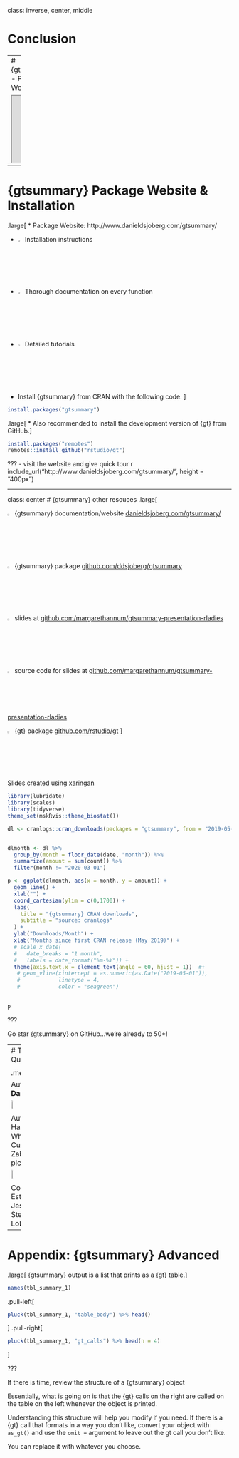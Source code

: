 class: inverse, center, middle

# Conclusion

---
# {gtsummary} - Package Website

<iframe src="http://www.danieldsjoberg.com/gtsummary/" scrolling= "yes" width = "950%" height = 90%"></iframe>

---

# {gtsummary} Package Website & Installation

.large[
* Package Website: http://www.danieldsjoberg.com/gtsummary/

  * <img src = "images/open-book-white.png" width="2.4%" height="2.4%"> Installation instructions
  
  * <img src = "images/open-book-white.png" width="2.4%" height="2.4%"> Thorough documentation on every function
  
  * <img src = "images/open-book-white.png" width="2.4%" height="2.4%"> Detailed tutorials 
  
* Install {gtsummary} from CRAN with the following code: 
]

``` r
install.packages("gtsummary")          
```

.large[
* Also recommended to install the development version of {gt} from GitHub.
]
``` r
install.packages("remotes")
remotes::install_github("rstudio/gt")        
```



???
- visit the website and give quick tour
r include_url("http://www.danieldsjoberg.com/gtsummary/", height = "400px")

---

class: center
# {gtsummary} other resouces
.large[


<img src = "images/open-book-white.png" width="2.4%" height="2.4%"> {gtsummary} documentation/website <a href="http://www.danieldsjoberg.com/gtsummary/">danieldsjoberg.com/gtsummary/</a>

<img src = "images/github_icon.png" width="2.4%" height="2.4%"> {gtsummary} package <a href="https://github.com/ddsjoberg/gtsummary">github.com/ddsjoberg/gtsummary</a>

<img src = "images/slide_show_icon.png" width="2.4%" height="2.4%"> slides at <a href="https://github.com/margarethannum/gtsummary-presentation-rladies">github.com/margarethannum/gtsummary-presentation-rladies</a>  

<img src = "images/github_icon.png" width="2.4%" height="2.4%"> source code for slides at <a href="https://github.com/margarethannum/gtsummary-presentation-rladies">github.com/margarethannum/gtsummary-presentation-rladies</a>

<img src = "images/github_icon.png" width="2.4%" height="2.4%"> {gt} package <a href="https://github.com/rstudio/gt">github.com/rstudio/gt</a>
]

Slides created using [xaringan](https://github.com/yihui/xaringan)

```r
library(lubridate)
library(scales)
library(tidyverse)
theme_set(mskRvis::theme_biostat())

dl <- cranlogs::cran_downloads(packages = "gtsummary", from = "2019-05-01", to = "last-day")


dlmonth <- dl %>% 
  group_by(month = floor_date(date, "month")) %>% 
  summarize(amount = sum(count)) %>% 
  filter(month != "2020-03-01")

p <- ggplot(dlmonth, aes(x = month, y = amount)) +
  geom_line() + 
  xlab("") +
  coord_cartesian(ylim = c(0,1700)) +
  labs(
    title = "{gtsummary} CRAN downloads",
    subtitle = "source: cranlogs"
  ) +
  ylab("Downloads/Month") +
  xlab("Months since first CRAN release (May 2019)") +
  # scale_x_date(
  #   date_breaks = "1 month",
  #   labels = date_format("%m-%Y")) +
  theme(axis.text.x = element_text(angle = 60, hjust = 1))  #+
   # geom_vline(xintercept = as.numeric(as.Date("2019-05-01")),
   #            linetype = 4,
   #            color = "seagreen")
  

p
```


???

Go star {gtsummary} on GitHub...we're already to 50+!


---
# Thank you! Questions?

.medium[
<img src="images/sjoberg.jpg" width=15%>

Author/Maintainer: **Daniel Sjoberg**

<img src="images/hannum.jpg" width=15%>
<img src="images/whiting.jpg" width=15%>
<img src="images/curry.jpg" width=15%>

Authors: Margie Hannum, Karissa Whiting, Michael Curry, Emily Zabor (not pictured)

<img src="images/drill.jpg" width=15%>
<img src="images/flynn.jpg" width=15%>
<img src="images/lobaugh.jpg" width=15%>

Contributors: Esther Drill, Jessica Flynn, Stephanie Lobaugh
]

---
# Appendix: {gtsummary} Advanced

.large[
{gtsummary} output is a list that prints as a {gt} table.
]
```r
names(tbl_summary_1)
```

.pull-left[
```r
pluck(tbl_summary_1, "table_body") %>% head()
```
]
.pull-right[
```r
pluck(tbl_summary_1, "gt_calls") %>% head(n = 4)
```
]

???

If there is time, review the structure of a {gtsummary} object

Essentially, what is going on is that the {gt} calls on the right are called on the table on the left whenever the object is printed.

Understanding this structure will help you modify if you need.  If there is a {gt} call that formats in a way you don't like, convert your object with `as_gt()` and use the `omit =` argument to leave out the gt call you don't like.

You can replace it with whatever you choose.

<!-- --- -->
<!-- # Customization -->

<!-- ### Additional customization -->
<!-- - **Table footnotes** (you can optionally exclude these using `as_gt(exclude = "footnote_stat_label")` ) -->